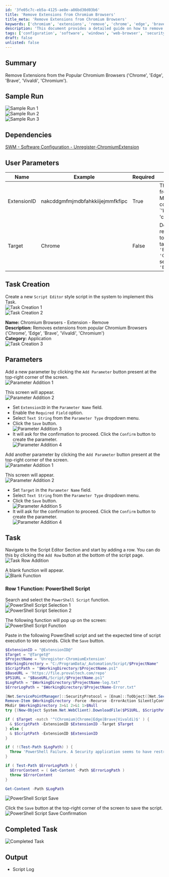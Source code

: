 ```yaml
---
id: '3fe05c7c-eb5a-4125-ae8e-a86bd30d03b6'
title: 'Remove Extensions from Chromium Browsers'
title_meta: 'Remove Extensions from Chromium Browsers'
keywords: ['chromium', 'extensions', 'remove', 'chrome', 'edge', 'brave', 'vivaldi']
description: 'This document provides a detailed guide on how to remove extensions from popular Chromium-based browsers including Chrome, Edge, Brave, Vivaldi, and Chromium. It includes user parameters, task creation steps, and a sample PowerShell script for automation.'
tags: ['configuration', 'software', 'windows', 'web-browser', 'security']
draft: false
unlisted: false
---
```

## Summary

Remove Extensions from the Popular Chromium Browsers ('Chrome', 'Edge', 'Brave', 'Vivaldi', 'Chromium').

## Sample Run

![Sample Run 1](../../../static/img/Chromium-Browsers---Extension---Remove/image_1.png)  
![Sample Run 2](../../../static/img/Chromium-Browsers---Extension---Remove/image_2.png)  
![Sample Run 3](../../../static/img/Chromium-Browsers---Extension---Remove/image_3.png)  

## Dependencies

[SWM - Software Configuration - Unregister-ChromiumExtension](https://proval.itglue.com/DOC-5078775-7267405)

## User Parameters

| Name        | Example                                   | Required | Description                                                                                                                                                                                                                      |
|-------------|-------------------------------------------|----------|----------------------------------------------------------------------------------------------------------------------------------------------------------------------------------------------------------------------------------|
| ExtensionID | nakcddgmfmjmdbfahkkiijejmmfkfipc         | True     | The ExtensionID of the Extension(s) from the Google Chrome Store. Multiple IDs can be separated by a comma. Example:  `'kgjfgplpablkjnlkjmjdecgdpfankdle', 'cjpalhdlnbpafiamejdnhcphjbkeiagm'                                 |
| Target      | Chrome                                    | False    | Designates the target browser to remove the extension from. Defaults to applying settings to all available targets. Available Options: `'Chrome', 'Edge', 'Brave', 'Vivaldi', 'Chromium'`. Multiple IDs can be separated by a comma: `'Chrome', 'Edge', 'Brave'` |

## Task Creation

Create a new `Script Editor` style script in the system to implement this Task.  
![Task Creation 1](../../../static/img/Chromium-Browsers---Extension---Remove/image_4.png)  
![Task Creation 2](../../../static/img/Chromium-Browsers---Extension---Remove/image_5.png)  

**Name:** Chromium Browsers - Extension - Remove  
**Description:** Removes extensions from popular Chromium Browsers ('Chrome', 'Edge', 'Brave', 'Vivaldi', 'Chromium')  
**Category:** Application  
![Task Creation 3](../../../static/img/Chromium-Browsers---Extension---Remove/image_6.png)  

## Parameters

Add a new parameter by clicking the `Add Parameter` button present at the top-right corner of the screen.  
![Parameter Addition 1](../../../static/img/Chromium-Browsers---Extension---Remove/image_7.png)  

This screen will appear.  
![Parameter Addition 2](../../../static/img/Chromium-Browsers---Extension---Remove/image_8.png)  

- Set `ExtensionID` in the `Parameter Name` field.
- Enable the `Required Field` option.
- Select `Text String` from the `Parameter Type` dropdown menu.
- Click the `Save` button.  
![Parameter Addition 3](../../../static/img/Chromium-Browsers---Extension---Remove/image_9.png)  
- It will ask for the confirmation to proceed. Click the `Confirm` button to create the parameter.  
![Parameter Addition 4](../../../static/img/Chromium-Browsers---Extension---Remove/image_10.png)  

Add another parameter by clicking the `Add Parameter` button present at the top-right corner of the screen.  
![Parameter Addition 1](../../../static/img/Chromium-Browsers---Extension---Remove/image_7.png)  

This screen will appear.  
![Parameter Addition 2](../../../static/img/Chromium-Browsers---Extension---Remove/image_8.png)  

- Set `Target` in the `Parameter Name` field.
- Select `Text String` from the `Parameter Type` dropdown menu.
- Click the `Save` button.  
![Parameter Addition 5](../../../static/img/Chromium-Browsers---Extension---Remove/image_11.png)  
- It will ask for the confirmation to proceed. Click the `Confirm` button to create the parameter.  
![Parameter Addition 4](../../../static/img/Chromium-Browsers---Extension---Remove/image_10.png)  

## Task

Navigate to the Script Editor Section and start by adding a row. You can do this by clicking the `Add Row` button at the bottom of the script page.  
![Task Row Addition](../../../static/img/Chromium-Browsers---Extension---Remove/image_12.png)  

A blank function will appear.  
![Blank Function](../../../static/img/Chromium-Browsers---Extension---Remove/image_13.png)  

### Row 1 Function: PowerShell Script

Search and select the `PowerShell Script` function.  
![PowerShell Script Selection 1](../../../static/img/Chromium-Browsers---Extension---Remove/image_14.png)  
![PowerShell Script Selection 2](../../../static/img/Chromium-Browsers---Extension---Remove/image_15.png)  

The following function will pop up on the screen:  
![PowerShell Script Function](../../../static/img/Chromium-Browsers---Extension---Remove/image_16.png)  

Paste in the following PowerShell script and set the expected time of script execution to `900` seconds. Click the `Save` button.  

```powershell
$ExtensionID = "@ExtensionID@"
$Target = "@Target@"
$ProjectName = 'Unregister-ChromiumExtension'
$WorkingDirectory = "C:/ProgramData/_Automation/Script/$ProjectName"
$ScriptPath = "$WorkingDirectory/$ProjectName.ps1"
$BaseURL = 'https://file.provaltech.com/repo'
$PS1URL = "$BaseURL/Script/$ProjectName.ps1"
$LogPath = "$WorkingDirectory/$ProjectName-log.txt"
$ErrorLogPath = "$WorkingDirectory/$ProjectName-Error.txt"

[Net.ServicePointManager]::SecurityProtocol = [Enum]::ToObject([Net.SecurityProtocolType], 3072)
Remove-Item $WorkingDirectory -Force -Recurse -ErrorAction SilentlyContinue | Out-Null
Mkdir $WorkingDirectory 3>&1 2>&1 1>$Null
try {(New-Object System.Net.WebClient).DownloadFile($PS1URL, $ScriptPath)} catch {throw 'Script Download Failure'}

if ( $Target -match '^(Chromium|Chrome|Edge|Brave|Vivaldi)$' ) {
  & $ScriptPath -ExtensionID $ExtensionID -Target $Target
} else {
  & $ScriptPath -ExtensionID $ExtensionID
}

if ( !(Test-Path $LogPath) ) {
  Throw 'PowerShell Failure. A Security application seems to have restricted the execution of the PowerShell Script.'
}

if ( Test-Path $ErrorLogPath ) {
  $ErrorContent = ( Get-Content -Path $ErrorLogPath )
  throw $ErrorContent
}

Get-Content -Path $LogPath
```

![PowerShell Script Save](../../../static/img/Chromium-Browsers---Extension---Remove/image_17.png)  

Click the `Save` button at the top-right corner of the screen to save the script.  
![PowerShell Script Save Confirmation](../../../static/img/Chromium-Browsers---Extension---Remove/image_18.png)  

## Completed Task

![Completed Task](../../../static/img/Chromium-Browsers---Extension---Remove/image_19.png)  

## Output

- Script Log












